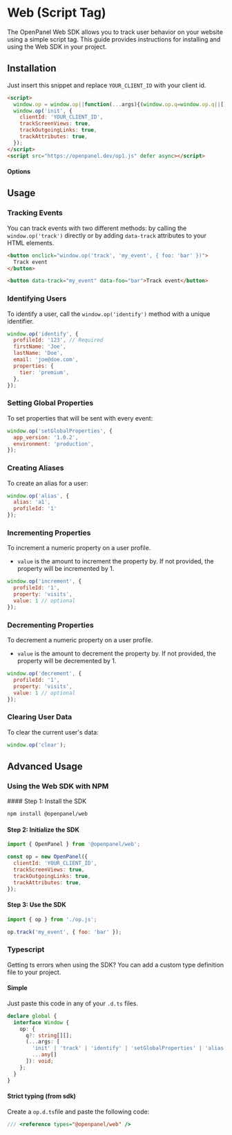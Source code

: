 
# Web (Script Tag)

The OpenPanel Web SDK allows you to track user behavior on your website using a simple script tag. This guide provides instructions for installing and using the Web SDK in your project.

## Installation

Just insert this snippet and replace `YOUR_CLIENT_ID` with your client id.

```html filename="index.html" /clientId: 'YOUR_CLIENT_ID'/
<script>
  window.op = window.op||function(...args){(window.op.q=window.op.q||[]).push(args);};
  window.op('init', {
    clientId: 'YOUR_CLIENT_ID',
    trackScreenViews: true,
    trackOutgoingLinks: true,
    trackAttributes: true,
  });
</script>
<script src="https://openpanel.dev/op1.js" defer async></script>
```

#### Options

<CommonSdkConfig />
<WebSdkConfig />

## Usage

### Tracking Events

You can track events with two different methods: by calling the `window.op('track')` directly or by adding `data-track` attributes to your HTML elements.

```html filename="index.html"
<button onclick="window.op('track', 'my_event', { foo: 'bar' })">
  Track event
</button>
```

```html filename="index.html"
<button data-track="my_event" data-foo="bar">Track event</button>
```

### Identifying Users

To identify a user, call the `window.op('identify')` method with a unique identifier.

```js filename="main.js"
window.op('identify', {
  profileId: '123', // Required
  firstName: 'Joe',
  lastName: 'Doe',
  email: 'joe@doe.com',
  properties: {
    tier: 'premium',
  },
});
```

### Setting Global Properties

To set properties that will be sent with every event:

```js filename="main.js"
window.op('setGlobalProperties', {
  app_version: '1.0.2',
  environment: 'production',
});
```

### Creating Aliases

To create an alias for a user:

```js filename="main.js"
window.op('alias', {
  alias: 'a1',
  profileId: '1'
});
```

### Incrementing Properties

To increment a numeric property on a user profile.

- `value` is the amount to increment the property by. If not provided, the property will be incremented by 1.

```js filename="main.js"
window.op('increment', {
  profileId: '1',
  property: 'visits',
  value: 1 // optional
});
```

### Decrementing Properties

To decrement a numeric property on a user profile.

- `value` is the amount to decrement the property by. If not provided, the property will be decremented by 1.

```js filename="main.js"
window.op('decrement', {
  profileId: '1',
  property: 'visits',
  value: 1 // optional
});
```

### Clearing User Data

To clear the current user's data:

```js filename="main.js"
window.op('clear');
```

## Advanced Usage

### Using the Web SDK with NPM

<Steps>
#### Step 1: Install the SDK

```bash
npm install @openpanel/web
```

#### Step 2: Initialize the SDK

```js filename="op.js"
import { OpenPanel } from '@openpanel/web';

const op = new OpenPanel({
  clientId: 'YOUR_CLIENT_ID',
  trackScreenViews: true,
  trackOutgoingLinks: true,
  trackAttributes: true,
});
```

#### Step 3: Use the SDK

```js filename="main.js"
import { op } from './op.js';

op.track('my_event', { foo: 'bar' });
```
</Steps>

### Typescript

Getting ts errors when using the SDK? You can add a custom type definition file to your project.

#### Simple

Just paste this code in any of your `.d.ts` files.

```ts filename="op.d.ts"
declare global {
  interface Window {
    op: {
      q?: string[][];
      (...args: [
        'init' | 'track' | 'identify' | 'setGlobalProperties' | 'alias' | 'increment' | 'decrement' | 'clear',
        ...any[]
      ]): void;
    };
  }
}
```

#### Strict typing (from sdk)

Create a `op.d.ts`file and paste the following code:

```ts filename="op.d.ts"
/// <reference types="@openpanel/web" />
```